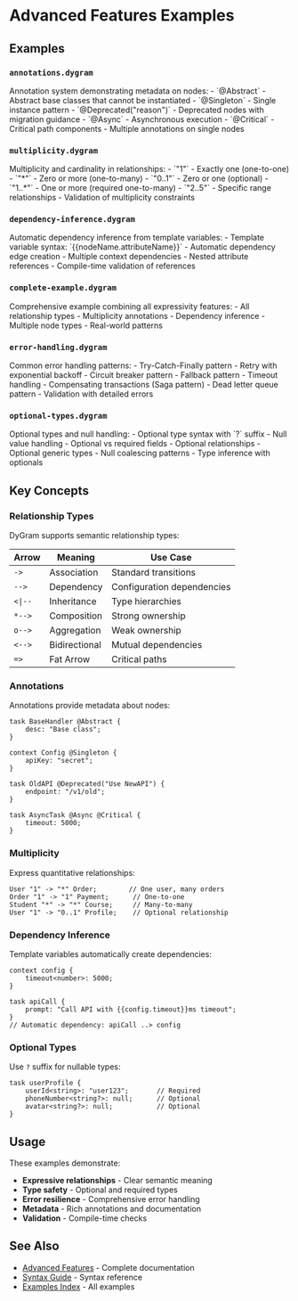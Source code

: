 
<Layout>

# Advanced Features Examples

## Examples


### `annotations.dygram`

<ExampleLoader path="examples/advanced/annotations.dygram" height="300px" />
Annotation system demonstrating metadata on nodes:
- `@Abstract` - Abstract base classes that cannot be instantiated
- `@Singleton` - Single instance pattern
- `@Deprecated("reason")` - Deprecated nodes with migration guidance
- `@Async` - Asynchronous execution
- `@Critical` - Critical path components
- Multiple annotations on single nodes

### `multiplicity.dygram`

<ExampleLoader path="examples/advanced/multiplicity.dygram" height="300px" />
Multiplicity and cardinality in relationships:
- `"1"` - Exactly one (one-to-one)
- `"*"` - Zero or more (one-to-many)
- `"0..1"` - Zero or one (optional)
- `"1..*"` - One or more (required one-to-many)
- `"2..5"` - Specific range relationships
- Validation of multiplicity constraints

### `dependency-inference.dygram`

<ExampleLoader path="examples/advanced/dependency-inference.dygram" height="300px" />
Automatic dependency inference from template variables:
- Template variable syntax: `{{nodeName.attributeName}}`
- Automatic dependency edge creation
- Multiple context dependencies
- Nested attribute references
- Compile-time validation of references

### `complete-example.dygram`

<ExampleLoader path="examples/advanced/complete-example.dygram" height="300px" />
Comprehensive example combining all expressivity features:
- All relationship types
- Multiplicity annotations
- Dependency inference
- Multiple node types
- Real-world patterns

### `error-handling.dygram`

<ExampleLoader path="examples/advanced/error-handling.dygram" height="300px" />
Common error handling patterns:
- Try-Catch-Finally pattern
- Retry with exponential backoff
- Circuit breaker pattern
- Fallback pattern
- Timeout handling
- Compensating transactions (Saga pattern)
- Dead letter queue pattern
- Validation with detailed errors

### `optional-types.dygram`

<ExampleLoader path="examples/advanced/optional-types.dygram" height="300px" />
Optional types and null handling:
- Optional type syntax with `?` suffix
- Null value handling
- Optional vs required fields
- Optional relationships
- Optional generic types
- Null coalescing patterns
- Type inference with optionals


## Key Concepts


### Relationship Types

DyGram supports semantic relationship types:

| Arrow | Meaning | Use Case |
|-------|---------|----------|
| `->` | Association | Standard transitions |
| `-->` | Dependency | Configuration dependencies |
| `<\|--` | Inheritance | Type hierarchies |
| `*-->` | Composition | Strong ownership |
| `o-->` | Aggregation | Weak ownership |
| `<-->` | Bidirectional | Mutual dependencies |
| `=>` | Fat Arrow | Critical paths |

### Annotations

Annotations provide metadata about nodes:

```dygram
task BaseHandler @Abstract {
    desc: "Base class";
}

context Config @Singleton {
    apiKey: "secret";
}

task OldAPI @Deprecated("Use NewAPI") {
    endpoint: "/v1/old";
}

task AsyncTask @Async @Critical {
    timeout: 5000;
}
```

### Multiplicity

Express quantitative relationships:

```dygram
User "1" -> "*" Order;        // One user, many orders
Order "1" -> "1" Payment;      // One-to-one
Student "*" -> "*" Course;     // Many-to-many
User "1" -> "0..1" Profile;    // Optional relationship
```

### Dependency Inference

Template variables automatically create dependencies:

```dygram
context config {
    timeout<number>: 5000;
}

task apiCall {
    prompt: "Call API with {{config.timeout}}ms timeout";
}
// Automatic dependency: apiCall ..> config
```

### Optional Types

Use `?` suffix for nullable types:

```dygram
task userProfile {
    userId<string>: "user123";       // Required
    phoneNumber<string?>: null;      // Optional
    avatar<string?>: null;           // Optional
}
```


## Usage


These examples demonstrate:
- **Expressive relationships** - Clear semantic meaning
- **Type safety** - Optional and required types
- **Error resilience** - Comprehensive error handling
- **Metadata** - Rich annotations and documentation
- **Validation** - Compile-time checks


## See Also


- [Advanced Features](../../docs/advanced-features.md) - Complete documentation
- [Syntax Guide](../../docs/syntax-guide.md) - Syntax reference
- [Examples Index](../../docs/examples-index.md) - All examples


</Layout>
